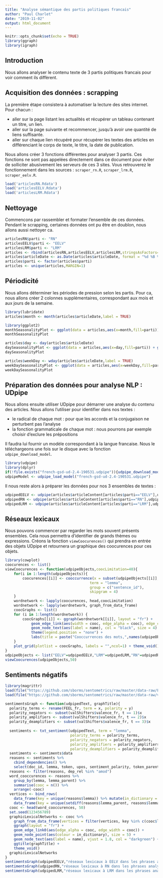 ```yaml
---
title: "Analyse sémantique des partis politiques francais"
author: "Paul Charlet"
date: "2019-11-02"
output: html_document
---
```


```r
knitr::opts_chunk$set(echo = TRUE)
library(ggraph)
library(igraph)
```

## Introduction

Nous allons analyser le contenu texte de 3 partis politiques francais pour voir comment ils diffèrent.

## Acquisition des données : scrapping

La première étape consistera à automatiser la lecture des sites internet. Pour chacun :

* aller sur la page listant les actualités et récupérer un tableau contenant un titre, un lien.
* aller sur la page suivante et recommencer, jusqu'à avoir une quantité de liens suffisante.
* aller sur chaque lien récupéré pour récupérer les textes des articles en différenciant le corps de texte, le titre, la date de publication.

Nous allons créer 3 fonctions différentes pour analyser 3 partis. Ces fonctions ne sont pas appelées directement dans ce document pour éviter de solliciter abusivement les serveurs de ces 3 sites. Vous retrouverez le fonctionnement dans les sources : `scraper_rn.R`, `scraper_lrm.R`, `scraper_eelv.R`.

```r
load('articlesRN.Rdata')
load('articlesEELV.Rdata')
load('articlesLRM.Rdata')
```

## Nettoyage

Commencons par rassembler et formater l'ensemble de ces données.  
Pendant le scrapping, certaines données ont pu être en doublon, nous allons aussi nettoyer ca.
```r
articlesRN$parti <- "RN"
articlesEELV$parti <- "EELV"
articlesLRM$parti <- "LRM"
articles <- rbind(articlesRN,articlesEELV,articlesLRM,stringsAsFactors=FALSE)
articles$articleDate <- as.Date(articles$articleDate, format = "%d %B %Y")
articles$parti <- factor(articles$parti)
articles <- unique(articles,MARGIN=1)
```

## Périodicité

Nous allons déterminer les périodes de pression selon les partis. Pour ca, nous allons créer 2 colonnes supplémentaires, correspondant aux mois et aux jours de la semaine.
```r
library(lubridate)
articles$month <- month(articles$articleDate,label = TRUE)

library(ggplot2)
monthSeasonalityPlot <- ggplot(data = articles,aes(x=month,fill=parti)) + geom_bar(position=position_dodge2(preserve = "single")) + facet_grid(parti~.) + theme_light()
monthSeasonalityPlot
```
```r
articles$day <- day(articles$articleDate)
daySeasonalityPlot <- ggplot(data = articles,aes(x=day,fill=parti)) + geom_bar(position=position_dodge2(preserve = "single")) + facet_grid(parti~.) + theme_light()
daySeasonalityPlot
```

```r
articles$weekDay <- wday(articles$articleDate,label = TRUE)
weekDaySeasonalityPlot <- ggplot(data = articles,aes(x=weekDay,fill=parti)) + geom_bar(position=position_dodge2(preserve = "single")) + facet_grid(parti~.) + theme_light()
weekDaySeasonalityPlot
```

## Préparation des données pour analyse NLP : UDpipe

Nous allons ensuite utiliser UDpipe pour démarrer une analyse du contenu des articles. Nous allons l'utiliser pour identifier dans nos textes :

* le radical de chaque mot : pour que les accords et la conjugaison ne perturbent pas l'analyse
* la fonction grammaticale de chaque mot : nous pourrons par exemple choisir d'exclure les prépositions

Il faudra lui fournir un modèle correspondant à la langue francaise. Nous le téléchargeons une fois sur le disque avec la fonction `udpipe_download_model`.

```r
library(udpipe)
library(dplyr)
if(!file.exists("french-gsd-ud-2.4-190531.udpipe")){udpipe_download_model("french")}
udpipeModel <- udpipe_load_model("french-gsd-ud-2.4-190531.udpipe")
```

Il nous reste alors à préparer les données pour nos 3 ensembles de textes :

```r
udpipedEELV <- udpipe(articles$articleContent[articles$parti=="EELV"],udpipeModel)
udpipedRN <- udpipe(articles$articleContent[articles$parti=="RN"],udpipeModel)
udpipedLRM <- udpipe(articles$articleContent[articles$parti=="LRM"],udpipeModel)
```

## Réseaux lexicaux

Nous pouvons commencer par regarder les mots souvent présents ensembles. Cela nous permettra d'identifier de grands thèmes ou expressions. Créons la fonction `viewCoocurences()` qui prendra en entrée des objets UDpipe et retournera un graphique des coocurences pour ces objets.

```r
library(cowplot)
coocurences <- list()
viewCoocurences <- function(udpipeObjects,coocLimitation=40){
    for(i in 1:length(udpipeObjects)){
        coocurences[[i]] <- cooccurrence(x = subset(udpipeObjects[[i]], upos %in% c("NOUN", "ADJ")), 
                                       term = "lemma",
                                       group = c("sentence_id"),
                                       skipgram = 4)
    }
    wordnetwork <- lapply(coocurences, head,coocLimitation)
    wordnetwork <- lapply(wordnetwork, graph_from_data_frame)
    coocGraphs <- list()
    for (i in 1:length(wordnetwork)) {
        coocGraphs[[i]] <- ggraph(wordnetwork[[i]], layout = "fr") +
            geom_edge_link(aes(width = cooc, edge_alpha = cooc), edge_colour = "lightgreen") +
            geom_node_text(aes(label = name), col = "black", size = 4) +
            theme(legend.position = "none") +
            labs(title = paste("Cooccurrences des mots,",names(udpipeObjects[i])), subtitle = "Nouns & Adjective")
    }
    plot_grid(plotlist = coocGraphs, labels = "",ncol=1) + theme_void()
}
udpipeObjects <- list("EELV"=udpipedEELV,"LRM"=udpipedLRM,"RN"=udpipedRN)
viewCoocurences(udpipeObjects,50)
```


## Sentiments négatifs

```r
library(magrittr)
load(file("https://github.com/sborms/sentometrics/raw/master/data-raw/FEEL_fr.rda"))
load(file("https://github.com/sborms/sentometrics/raw/master/data-raw/valence-raw/valShifters.rda"))

sentimentsGraph <- function(udpipedText, graphTitle){
  polarity_terms <- rename(FEEL_fr, term = x, polarity = y)
  polarity_negators <- subset(valShifters$valence_fr, t == 1)$x
  polarity_amplifiers <- subset(valShifters$valence_fr, t == 2)$x
  polarity_deamplifiers <- subset(valShifters$valence_fr, t == 3)$x
  
  sentiments <- txt_sentiment(udpipedText, term = "lemma", 
                              polarity_terms = polarity_terms,
                              polarity_negators = polarity_negators, 
                              polarity_amplifiers = polarity_amplifiers,
                              polarity_deamplifiers = polarity_deamplifiers)
  sentiments <- sentiments$data
  reasons <- sentiments %>% 
    cbind_dependencies() %>%
    select(doc_id, lemma, token, upos, sentiment_polarity, token_parent, lemma_parent, upos_parent, dep_rel) %>% filter(sentiment_polarity < 0)
  reasons <- filter(reasons, dep_rel %in% "amod")
  word_cooccurences <- reasons %>% 
    group_by(lemma, lemma_parent) %>%
    summarise(cooc = n()) %>%
    arrange(-cooc)
  vertices <- bind_rows(
    data_frame(key = unique(reasons$lemma)) %>% mutate(in_dictionary = if_else(key %in% polarity_terms$term, "in_dictionary", "linked-to")),
    data_frame(key = unique(setdiff(reasons$lemma_parent, reasons$lemma))) %>% mutate(in_dictionary = "linked-to"))
  cooc <- head(word_cooccurences, 50)
  set.seed(123456789)
  graphicLexicalNetworks <- cooc %>%  
    graph_from_data_frame(vertices = filter(vertices, key %in% c(cooc$lemma, cooc$lemma_parent))) %>%
    ggraph(layout = "fr") +
    geom_edge_link0(aes(edge_alpha = cooc, edge_width = cooc)) +
    geom_node_point(aes(colour = in_dictionary), size = 5) +
    geom_node_text(aes(label = name), vjust = 1.8, col = "darkgreen") +
    ggtitle(graphTitle) +
    theme_void()
  graphicLexicalNetworks
}
sentimentsGraph(udpipedEELV,"réseaux lexicaux à EELV dans les phrases analysées comme négatives")
sentimentsGraph(udpipedRN,"réseaux lexicaux à RN dans les phrases analysées comme négatives")
sentimentsGraph(udpipedLRM,"réseaux lexicaux à LRM dans les phrases analysées comme négatives")
```

